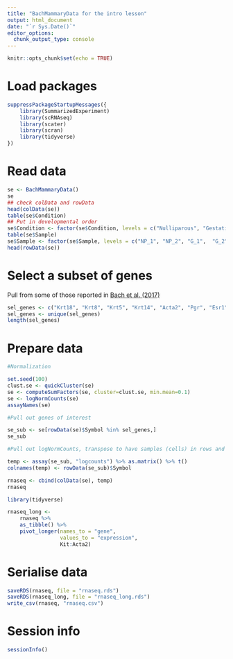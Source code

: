 ```yaml
---
title: "BachMammaryData for the intro lesson"
output: html_document
date: "`r Sys.Date()`"
editor_options:
  chunk_output_type: console
---
```


```r
knitr::opts_chunk$set(echo = TRUE)
```

# Load packages

```r
suppressPackageStartupMessages({
    library(SummarizedExperiment)
    library(scRNAseq)
    library(scater)
    library(scran)
    library(tidyverse)
})
```

# Read data

```r
se <- BachMammaryData()
se
## check colData and rowData
head(colData(se))
table(se$Condition)
## Put in developmental order
se$Condition <- factor(se$Condition, levels = c("Nulliparous", "Gestation", "Lactation", "Post-involution"))
table(se$Sample)
se$Sample <- factor(se$Sample, levels = c("NP_1", "NP_2", "G_1",  "G_2",  "L_1",  "L_2", "PI_1", "PI_2"))
head(rowData(se))
```

# Select a subset of genes

Pull from some of those reported in [Bach et al. (2017)](https://www.nature.com/articles/s41467-017-02001-5)

```r
sel_genes <- c("Krt18", "Krt8", "Krt5", "Krt14", "Acta2", "Pgr", "Esr1", "Prlr","Aldh1a3", "Cd14", "Kit","Wap", "Csn2")
sel_genes <- unique(sel_genes)
length(sel_genes)
```


# Prepare data

```r
#Normalization

set.seed(100)
clust.se <- quickCluster(se)
se <- computeSumFactors(se, cluster=clust.se, min.mean=0.1)
se <- logNormCounts(se)
assayNames(se)

#Pull out genes of interest

se_sub <- se[rowData(se)$Symbol %in% sel_genes,]
se_sub

#Pull out logNormCounts, transpose to have samples (cells) in rows and genes in columns. Add in colData.

temp <- assay(se_sub, "logcounts") %>% as.matrix() %>% t()
colnames(temp) <- rowData(se_sub)$Symbol

rnaseq <- cbind(colData(se), temp)
rnaseq
```

```r
library(tidyverse)

rnaseq_long <-
    rnaseq %>%
    as_tibble() %>%
    pivot_longer(names_to = "gene",
                 values_to = "expression",
                 Kit:Acta2)


```

# Serialise data

```r
saveRDS(rnaseq, file = "rnaseq.rds")
saveRDS(rnaseq_long, file = "rnaseq_long.rds")
write_csv(rnaseq, "rnaseq.csv")
```

# Session info

```r
sessionInfo()
```
